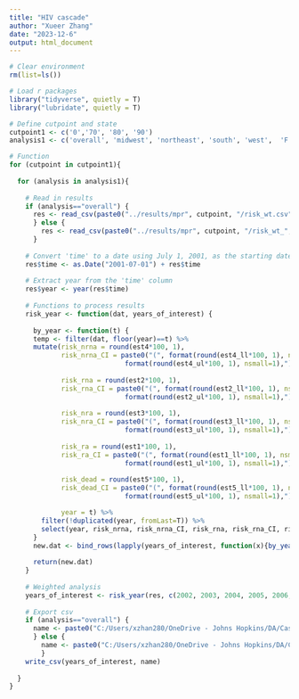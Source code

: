 ```yaml
---
title: "HIV cascade"
author: "Xueer Zhang"
date: "2023-12-6"
output: html_document
---
```


```r
# Clear environment
rm(list=ls())

# Load r packages
library("tidyverse", quietly = T)
library("lubridate", quietly = T)
```

```r
# Define cutpoint and state
cutpoint1 <- c('0','70', '80', '90')
analysis1 <- c('overall', 'midwest', 'northeast', 'south', 'west',  'F', 'M', 'white', 'black', 'hisp')
```

```r
# Function
for (cutpoint in cutpoint1){
  
  for (analysis in analysis1){
    
    # Read in results
    if (analysis=="overall") {
      res <- read_csv(paste0("../results/mpr", cutpoint, "/risk_wt.csv"))
      } else {
        res <- read_csv(paste0("../results/mpr", cutpoint, "/risk_wt_", analysis,".csv")) 
      }
    
    # Convert 'time' to a date using July 1, 2001, as the starting date
    res$time <- as.Date("2001-07-01") + res$time
    
    # Extract year from the 'time' column
    res$year <- year(res$time)
    
    # Functions to process results
    risk_year <- function(dat, years_of_interest) {
      
      by_year <- function(t) {
      temp <- filter(dat, floor(year)==t) %>% 
      mutate(risk_nrna = round(est4*100, 1),
             risk_nrna_CI = paste0("(", format(round(est4_ll*100, 1), nsmall=1), ", ",
                             format(round(est4_ul*100, 1), nsmall=1),")"),
             
             risk_rna = round(est2*100, 1),
             risk_rna_CI = paste0("(", format(round(est2_ll*100, 1), nsmall=1), ", ",
                             format(round(est2_ul*100, 1), nsmall=1),")"),
             
             risk_nra = round(est3*100, 1),
             risk_nra_CI = paste0("(", format(round(est3_ll*100, 1), nsmall=1), ", ",
                             format(round(est3_ul*100, 1), nsmall=1),")"),
             
             risk_ra = round(est1*100, 1),
             risk_ra_CI = paste0("(", format(round(est1_ll*100, 1), nsmall=1), ", ",
                             format(round(est1_ul*100, 1), nsmall=1),")"),
             
             risk_dead = round(est5*100, 1),
             risk_dead_CI = paste0("(", format(round(est5_ll*100, 1), nsmall=1), ", ",
                             format(round(est5_ul*100, 1), nsmall=1),")"),

             year = t) %>% 
        filter(!duplicated(year, fromLast=T)) %>% 
        select(year, risk_nrna, risk_nrna_CI, risk_rna, risk_rna_CI, risk_nra, risk_nra_CI, risk_ra, risk_ra_CI, risk_dead, risk_dead_CI)
      }
      new.dat <- bind_rows(lapply(years_of_interest, function(x){by_year(x)}))
      
      return(new.dat)
    }
    
    # Weighted analysis
    years_of_interest <- risk_year(res, c(2002, 2003, 2004, 2005, 2006, 2007, 2008, 2009, 2010, 2011, 2012, 2013, 2014, 2015))
    
    # Export csv
    if (analysis=="overall") {
      name <- paste0("C:/Users/xzhan280/OneDrive - Johns Hopkins/DA/Cascade - 0928/medican-care_results/tables/mpr", cutpoint, "/table_mpr", cutpoint, "_wt.csv")
      } else {
        name <- paste0("C:/Users/xzhan280/OneDrive - Johns Hopkins/DA/Cascade - 0928/medican-care_results/tables/mpr", cutpoint, "/table_mpr", cutpoint, "_wt_", analysis,".csv")
        }
    write_csv(years_of_interest, name)
    
  }
}
```

